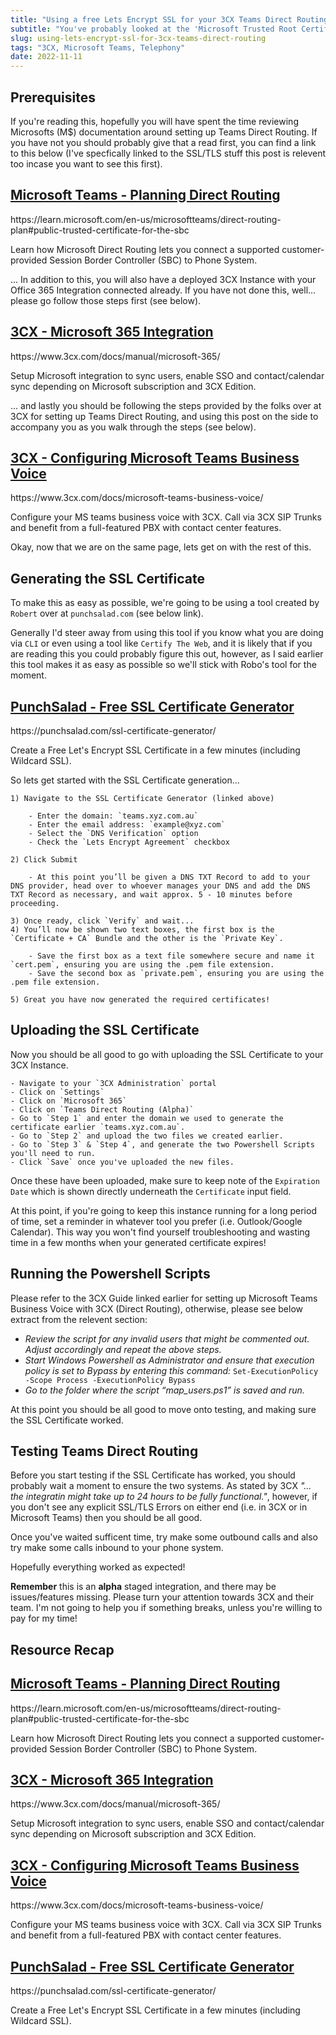 ```yaml
---
title: "Using a free Lets Encrypt SSL for your 3CX Teams Direct Routing deployment"
subtitle: "You've probably looked at the 'Microsoft Trusted Root Certificate Program' list and noticed that 'Lets Encrypt' wasn't there, guess what? You can still use them for your 3CX Teams Direct Routing deployment."
slug: using-lets-encrypt-ssl-for-3cx-teams-direct-routing
tags: "3CX, Microsoft Teams, Telephony"
date: 2022-11-11
---
```



## Prerequisites

If you're reading this, hopefully you will have spent the time reviewing Microsofts (M$) documentation around setting up Teams Direct Routing. If you have not you should probably give that a read first, you can find a link to this below (I've specfically linked to the SSL/TLS stuff this post is relevent too incase you want to see this first).

<div class="external-article">
    <a href="https://learn.microsoft.com/en-us/microsoftteams/direct-routing-plan#public-trusted-certificate-for-the-sbc">
        <h2>Microsoft Teams - Planning Direct Routing</h2>
    </a>
    <span>https://learn.microsoft.com/en-us/microsoftteams/direct-routing-plan#public-trusted-certificate-for-the-sbc</span>
    <p>Learn how Microsoft Direct Routing lets you connect a supported customer-provided Session Border Controller (SBC) to Phone System.</p>
</div>

... In addition to this, you will also have a deployed 3CX Instance with your Office 365 Integration connected already. If you have not done this, well... please go follow those steps first (see below).

<div class="external-article">
    <a href="https://www.3cx.com/docs/manual/microsoft-365/">
        <h2>3CX - Microsoft 365 Integration</h2>
    </a>
    <span>https://www.3cx.com/docs/manual/microsoft-365/</span>
    <p>Setup Microsoft integration to sync users, enable SSO and contact/calendar sync depending on Microsoft subscription and 3CX Edition.</p>
</div>

... and lastly you should be following the steps provided by the folks over at 3CX for setting up Teams Direct Routing, and using this post on the side to accompany you as you walk through the steps (see below).

<div class="external-article">
    <a href="https://www.3cx.com/docs/microsoft-teams-business-voice/#h.xl0g5kt2ly3o">
        <h2>3CX - Configuring Microsoft Teams Business Voice</h2>
    </a>
    <span>https://www.3cx.com/docs/microsoft-teams-business-voice/</span>
    <p>Configure your MS teams business voice with 3CX. Call via 3CX SIP Trunks and benefit from a full-featured PBX with contact center features.</p>
</div>

Okay, now that we are on the same page, lets get on with the rest of this.

## Generating the SSL Certificate 

To make this as easy as possible, we're going to be using a tool created by `Robert` over at `punchsalad.com` (see below link). 

Generally I'd steer away from using this tool if you know what you are doing via `CLI` or even using a tool like `Certify The Web`, and it is likely that if you are reading this you could probably figure this out, however, as I said earlier this tool makes it as easy as possible so we'll stick with Robo's tool for the moment.

<div class="external-article">
    <a href="https://punchsalad.com/ssl-certificate-generator/">
        <h2>PunchSalad - Free SSL Certificate Generator</h2>
    </a>
    <span>https://punchsalad.com/ssl-certificate-generator/</span>
    <p>Create a Free Let's Encrypt SSL Certificate in a few minutes (including Wildcard SSL).</p>
</div>

So lets get started with the SSL Certificate generation...

    1) Navigate to the SSL Certificate Generator (linked above)

        - Enter the domain: `teams.xyz.com.au`
        - Enter the email address: `example@xyz.com`
        - Select the `DNS Verification` option
        - Check the `Lets Encrypt Agreement` checkbox

    2) Click Submit

        - At this point you’ll be given a DNS TXT Record to add to your DNS provider, head over to whoever manages your DNS and add the DNS TXT Record as necessary, and wait approx. 5 - 10 minutes before proceeding.

    3) Once ready, click `Verify` and wait...
    4) You’ll now be shown two text boxes, the first box is the `Certificate + CA` Bundle and the other is the `Private Key`.

        - Save the first box as a text file somewhere secure and name it `cert.pem`, ensuring you are using the .pem file extension.
        - Save the second box as `private.pem`, ensuring you are using the .pem file extension.

    5) Great you have now generated the required certificates!


## Uploading the SSL Certificate
Now you should be all good to go with uploading the SSL Certificate to your 3CX Instance.

    - Navigate to your `3CX Administration` portal
    - Click on `Settings`
    - Click on `Microsoft 365`
    - Click on `Teams Direct Routing (Alpha)`
    - Go to `Step 1` and enter the domain we used to generate the certificate earlier `teams.xyz.com.au`.
    - Go to `Step 2` and upload the two files we created earlier.
    - Go to `Step 3` & `Step 4`, and generate the two Powershell Scripts you'll need to run.
    - Click `Save` once you've uploaded the new files.

Once these have been uploaded, make sure to keep note of the `Expiration Date` which is shown directly underneath the `Certificate` input field.

At this point, if you're going to keep this instance running for a long period of time, set a reminder in whatever tool you prefer (i.e. Outlook/Google Calendar). This way you won't find yourself troubleshooting and wasting time in a few months when your generated certificate expires!

## Running the Powershell Scripts

Please refer to the 3CX Guide linked earlier for setting up Microsoft Teams Business Voice with 3CX (Direct Routing), otherwise, please see below extract from the relevent section:

- *Review the script for any invalid users that might be commented out. Adjust accordingly and repeat the above steps.*
- *Start Windows Powershell as Administrator and ensure that execution policy is set to Bypass by entering this command:*
    `Set-ExecutionPolicy -Scope Process -ExecutionPolicy Bypass`
- *Go to the folder where the script “map_users.ps1” is saved and run.*

At this point you should be all good to move onto testing, and making sure the SSL Certificate worked.

## Testing Teams Direct Routing

Before you start testing if the SSL Certificate has worked, you should probably wait a moment to ensure the two systems. As stated by 3CX *"... the integratin might take up to 24 hours to be fully functional."*, however, if you don't see any explicit SSL/TLS Errors on either end (i.e. in 3CX or in Microsoft Teams) then you should be all good.

Once you've waited sufficent time, try make some outbound calls and also try make some calls inbound to your phone system. 

Hopefully everything worked as expected!

<div className="alert danger">
  <strong>Remember</strong> this is an <strong>alpha</strong> staged integration, and there may be issues/features missing. Please turn your attention towards 3CX and their team. I'm not going to help you if something breaks, unless you're willing to pay for my time!
</div>

## Resource Recap

<div class="external-article">
    <a href="https://learn.microsoft.com/en-us/microsoftteams/direct-routing-plan#public-trusted-certificate-for-the-sbc">
        <h2>Microsoft Teams - Planning Direct Routing</h2>
    </a>
    <span>https://learn.microsoft.com/en-us/microsoftteams/direct-routing-plan#public-trusted-certificate-for-the-sbc</span>
    <p>Learn how Microsoft Direct Routing lets you connect a supported customer-provided Session Border Controller (SBC) to Phone System.</p>
</div>

<div class="external-article">
    <a href="https://www.3cx.com/docs/manual/microsoft-365/">
        <h2>3CX - Microsoft 365 Integration</h2>
    </a>
    <span>https://www.3cx.com/docs/manual/microsoft-365/</span>
    <p>Setup Microsoft integration to sync users, enable SSO and contact/calendar sync depending on Microsoft subscription and 3CX Edition.</p>
</div>

<div class="external-article">
    <a href="https://www.3cx.com/docs/microsoft-teams-business-voice/#h.xl0g5kt2ly3o">
        <h2>3CX - Configuring Microsoft Teams Business Voice</h2>
    </a>
    <span>https://www.3cx.com/docs/microsoft-teams-business-voice/</span>
    <p>Configure your MS teams business voice with 3CX. Call via 3CX SIP Trunks and benefit from a full-featured PBX with contact center features.</p>
</div>

<div class="external-article">
    <a href="https://punchsalad.com/ssl-certificate-generator/">
        <h2>PunchSalad - Free SSL Certificate Generator</h2>
    </a>
    <span>https://punchsalad.com/ssl-certificate-generator/</span>
    <p>Create a Free Let's Encrypt SSL Certificate in a few minutes (including Wildcard SSL).</p>
</div>

